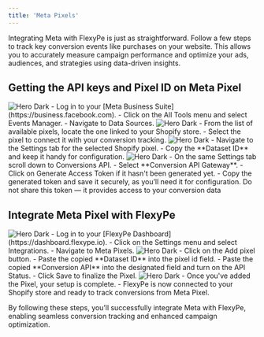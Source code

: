 ```yaml
---
title: 'Meta Pixels'
---
```


Integrating Meta with FlexyPe is just as straightforward. Follow a few steps to track key conversion events like purchases on your website. This allows you to accurately measure campaign performance and optimize your ads, audiences, and strategies using data-driven insights.

## Getting the API keys and Pixel ID on Meta Pixel

<Steps>
  <Step title="Accessing your Meta Business Suite.">
    <img
      className="rounded-lg"
      src="/images/integrations/analytics/meta-1.png"
      alt="Hero Dark"
    />
    - Log in to your [Meta Business Suite](https://business.facebook.com).
    - Click on the All Tools menu and select Events Manager.
    - Navigate to Data Sources.
  </Step>
  <Step title="Select your Shopify Pixel">
    <img
      className="rounded-lg"
      src="/images/integrations/analytics/meta-2.png"
      alt="Hero Dark"
    />
    - From the list of available pixels, locate the one linked to your Shopify store.
    - Select the pixel to connect it with your conversion tracking.
  </Step>
  <Step title="Getting the Pixel ID">
    <img
      className="rounded-lg"
      src="/images/integrations/analytics/meta-3.png"
      alt="Hero Dark"
    />
    - Navigate to the Settings tab for the selected Shopify pixel.
    - Copy the **Dataset ID** and keep it handy for configuration.
  </Step>
  <Step title="Generating and Getting your Conversion API">
     <img
        className="rounded-lg"
        src="/images/integrations/analytics/meta-4.png"
        alt="Hero Dark"
     />
    - On the same Settings tab scroll down to Conversions API.
    - Select **Conversion API Gateway**.
    - Click on Generate Access Token if it hasn't been generated yet.
    - Copy the generated token and save it securely, as you’ll need it for configuration.
    <Warning>Do not share this token — it provides access to your conversion data</Warning>
  </Step>
</Steps>

## Integrate Meta Pixel with FlexyPe

<Steps>
  <Step title="Access Meta Pixels Integration on your FlexyPe Dashboard.">
    <img
      className="rounded-lg"
      src="/images/integrations/analytics/meta-5.png"
      alt="Hero Dark"
    />
    - Log in to your [FlexyPe Dashboard](https://dashboard.flexype.io).
    - Click on the Settings menu and select Integrations.
    - Navigate to Meta Pixels.
  </Step>
  <Step title="Configure a new Pixel">
    <img
      className="rounded-lg"
      src="/images/integrations/analytics/meta-6.png"
      alt="Hero Dark"
    />
    - Click on the Add pixel button.
    - Paste the copied **Dataset ID** into the pixel id field.
    - Paste the copied **Conversion API** into the designated field and turn on the API Status.
    - Click Save to finalize the Pixel.
  </Step>
  <Step title="Finish Setup and Start Tracking">
   <img
     className="rounded-lg"
     src="/images/integrations/analytics/meta-7.png"
     alt="Hero Dark"
   />
   - Once you've added the Pixel, your setup is complete.
   - FlexyPe is now connected to your Shopify store and ready to track conversions from Meta Pixel.
  </Step>
</Steps>

By following these steps, you’ll successfully integrate Meta with FlexyPe, enabling seamless conversion tracking and enhanced campaign optimization.
